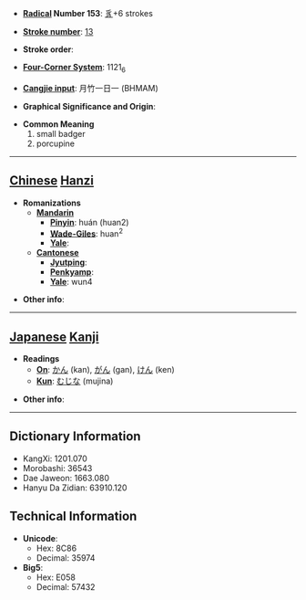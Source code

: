 * '''[[Wiktionary:Chinese radical index| Radical]] Number 153''': [[Wiktionary:Chinese radical index 豸|豸]]+6 strokes

* '''[[Wiktionary:Chinese total strokes index|Stroke number]]''': [[Wiktionary:Chinese total strokes index 13|13]]

* '''Stroke order''': 

* '''[[Wiktionary:Chinese four corner index|Four-Corner System]]''': 1121<sub>6</sub>

* '''[[Wiktionary:Chinese Cangjie index|Cangjie input]]''': 月竹一日一 (BHMAM)

* '''Graphical Significance and Origin''': 

* '''Common Meaning'''
*#small badger
*# porcupine


----

== [[Chinese]] [[Hanzi]] ==

* '''Romanizations'''
** '''[[Mandarin]]'''
*** '''[[Pinyin]]''': huán (huan2)
*** '''[[Wade-Giles]]''': huan<sup>2</sup>
*** '''[[Yale]]''': 
** '''[[Cantonese]]'''
*** '''[[Jyutping]]''':
*** '''[[Penkyamp]]''': 
*** '''[[Yale]]''': wun4

* '''Other info''': 

----

== [[Japanese]] [[Kanji]] ==

* '''Readings'''
** '''[[On]]''': [[かん]] (kan), [[がん]] (gan), [[けん]] (ken)
** '''[[Kun]]''': [[むじな]] (mujina)

* '''Other info''':  

----

== Dictionary Information ==

* KangXi: 1201.070
* Morobashi: 36543
* Dae Jaweon: 1663.080
* Hanyu Da Zidian: 63910.120

== Technical Information ==

* '''Unicode''':
** Hex: 8C86
** Decimal: 35974
* '''Big5''':
** Hex: E058
** Decimal: 57432